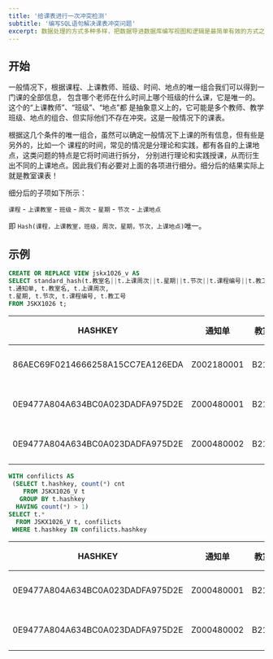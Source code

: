 ```yaml
---
title: '给课表进行一次冲突检测'
subtitle: '编写SQL语句解决课表冲突问题'
excerpt: 数据处理的方式多种多样，把数据导进数据库编写视图和逻辑是最简单有效的方式之一，数据库不仅为我们提供了多种数据存储类型，还内置了很多常用的函数，扩展开来还可以做简单的模型训练呢......
---
```



## 开始
一般情况下，根据课程、上课教师、班级、时间、地点的唯一组合我们可以得到一门课的全部信息，
包含哪个老师在什么时间上哪个班级的什么课，它是唯一的。这个的“上课教师”、“班级”、“地点”都
是抽象意义上的，它可能是多个教师、教学班级、地点的组合、但实际他们不存在冲突。这是一般情况下的课表。

根据这几个条件的唯一组合，虽然可以确定一般情况下上课的所有信息，但有些是另外的，比如一个
课程的时间，常见的情况是分理论和实践，都有各自的上课地点，这类问题的特点是它将时间进行拆分，
分别进行理论和实践授课，从而衍生出不同的上课地点。因此我们有必要对上面的各项进行细分。细分后的结果实际上就是教室课表！

细分后的子项如下所示：

<Code>课程</Code> - <Code>上课教室</Code> - <Code>班级</Code> - <Code>周次</Code> - <Code>星期</Code> - <Code>节次</Code> - <Code>上课地点</Code>

即 <Code colorScheme="yellow">Hash(课程，上课教室，班级，周次，星期，节次，上课地点)</Code>唯一。

## 示例

```sql
CREATE OR REPLACE VIEW jskx1026_v AS
SELECT standard_hash(t.教室名||t.上课周次||t.星期||t.节次||t.课程编号||t.教工号, 'MD5') AS hashkey,
t.通知单, t.教室名, t.上课周次, 
t.星期, t.节次, t.课程编号, t.教工号
FROM JSKX1026 t;

```
|             HASHKEY             |         通知单      |  教室 |   周次  |  星期  |  节次 | 课程编号 | 工号 |
|---------------------------------|---------------------|-------|---------|--------|------|----------|------|
86AEC69F0214666258A15CC7EA126EDA	|Z002180001	|B211	|2-16	|星期二	|3-5	|00218	|1859
0E9477A804A634BC0A023DADFA975D2E	|Z000480001	|B211	|1-16	|星期一	|3-5	|00048	|1772
0E9477A804A634BC0A023DADFA975D2E	|Z000480002	|B211	|1-16	|星期一	|3-5	|00048	|1772


```sql
WITH confilicts AS
 (SELECT t.hashkey, count(*) cnt
    FROM JSKX1026_V t
   GROUP BY t.hashkey
  HAVING count(*) > 1)
SELECT t.*
  FROM JSKX1026_V t, confilicts
 WHERE t.hashkey IN confilicts.hashkey
```

|             HASHKEY             |         通知单      |  教室 |   周次  |  星期  |  节次 | 课程编号 | 工号 |
|---------------------------------|---------------------|-------|---------|--------|------|----------|------|
0E9477A804A634BC0A023DADFA975D2E	|Z000480001	|B211	|1-16	|星期一	|3-5	|00048 |1772
0E9477A804A634BC0A023DADFA975D2E	|Z000480002	|B211	|1-16	|星期一	|3-5	|00048	|1772
